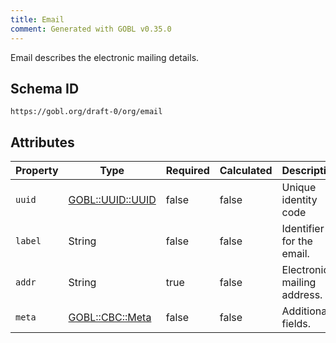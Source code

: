 ```yaml
---
title: Email
comment: Generated with GOBL v0.35.0
---
```


Email describes the electronic mailing details.

## Schema ID

`https://gobl.org/draft-0/org/email`

## Attributes

| Property | Type                                   | Required | Calculated | Description                 |
|----------|----------------------------------------|----------|------------|-----------------------------|
| `uuid`   | [GOBL::UUID::UUID](/draft-0/uuid/uuid) | false    | false      | Unique identity code        |
| `label`  | String                                 | false    | false      | Identifier for the email.   |
| `addr`   | String                                 | true     | false      | Electronic mailing address. |
| `meta`   | [GOBL::CBC::Meta](/draft-0/cbc/meta)   | false    | false      | Additional fields.          |

